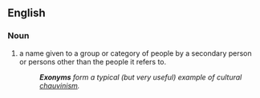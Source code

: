 ==English==

===Noun===
{{en-noun}}

# a name given to a group or category of people by a secondary person or persons other than the people it refers to. 
#:'''''Exonyms''' form a typical (but very useful) example of cultural [[chauvinism]].''